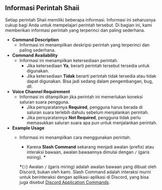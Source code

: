 ## Informasi Perintah Shaii
Setiap perintah Shaii memiliki beberapa informasi. Informasi ini seharusnya cukup bagi Anda untuk mempelajari perintah tersebut. Di bagian ini, kami memberikan informasi perintah yang terperinci dan paling sederhana.

- **Command Description**
  - Informasi ini menampilkan deskripsi perintah yang terperinci dan paling sederhana.
- **Command Availability**
  - Informasi ini menampilkan ketersediaan perintah.
      - Jika ketersediaan **Ya**, berarti perintah tersebut tersedia untuk digunakan.
      - Jika ketersediaan **Tidak** berarti perintah tidak tersedia atau tidak dapat digunakan. Bisa jadi sedang dalam pengembangan, bug, dll.
- **Voice Channel Requirement**
  - Informasi ini ditampilkan jika perintah ini memerlukan koneksi saluran suara pengguna.
    - Jika persyaratannya **Required**, pengguna harus berada di saluran suara terlebih dahulu sebelum menjalankan perintah.
    - Jika persyaratannya **Not Required**, pengguna tidak perlu memasukkan saluran suara apa pun untuk menjalankan perintah.
- **Example Usage**
  - Informasi ini menampilkan cara menggunakan perintah.
    - Karena **Slash Command** sekarang menjadi awalan (prefix) atau interaksi bawaan, awalan bawaannya dimulai dengan `/` (garis miring). **\***
    
    **\***{`)`} Awalan `/` (garis miring) adalah awalan bawaan yang dibuat oleh Discord, bukan oleh kami. Slash Command adalah interaksi murni untuk berinteraksi dengan aplikasi-aplikasi di Discord, yang bisa juga disebut [Discord Application Commands](https://discord.com/developers/docs/interactions/application-commands).
